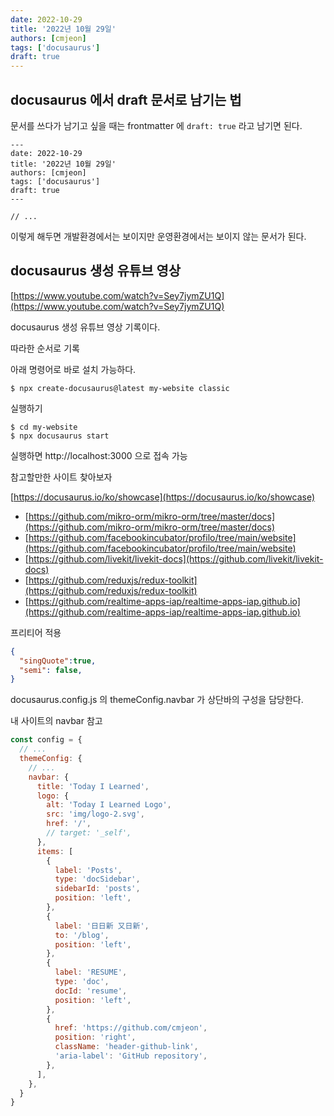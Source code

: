 ```yaml
---
date: 2022-10-29
title: '2022년 10월 29일'
authors: [cmjeon]
tags: ['docusaurus']
draft: true
---
```


## docusaurus 에서 draft 문서로 남기는 법

문서를 쓰다가 남기고 싶을 때는 frontmatter 에 `draft: true` 라고 남기면 된다.

```mdxjs {5} title="/blog/2022-10-29.mdx"
---
date: 2022-10-29
title: '2022년 10월 29일'
authors: [cmjeon]
tags: ['docusaurus']
draft: true
---

// ...
```

이렇게 해두면 개발환경에서는 보이지만 운영환경에서는 보이지 않는 문서가 된다.

## docusaurus 생성 유튜브 영상

[https://www.youtube.com/watch?v=Sey7jymZU1Q](https://www.youtube.com/watch?v=Sey7jymZU1Q)

docusaurus 생성 유튜브 영상 기록이다.

따라한 순서로 기록

아래 명령어로 바로 설치 가능하다.

```shell
$ npx create-docusaurus@latest my-website classic
```

실행하기

```
$ cd my-website
$ npx docusaurus start
```

실행하면 http://localhost:3000 으로 접속 가능

참고할만한 사이트 찾아보자

[https://docusaurus.io/ko/showcase](https://docusaurus.io/ko/showcase)

- [https://github.com/mikro-orm/mikro-orm/tree/master/docs](https://github.com/mikro-orm/mikro-orm/tree/master/docs)
- [https://github.com/facebookincubator/profilo/tree/main/website](https://github.com/facebookincubator/profilo/tree/main/website)
- [https://github.com/livekit/livekit-docs](https://github.com/livekit/livekit-docs)
- [https://github.com/reduxjs/redux-toolkit](https://github.com/reduxjs/redux-toolkit)
- [https://github.com/realtime-apps-iap/realtime-apps-iap.github.io](https://github.com/realtime-apps-iap/realtime-apps-iap.github.io)

프리티어 적용

```json title="/.prettierrc"
{
  "singQuote":true,
  "semi": false,
}
```

docusaurus.config.js 의 themeConfig.navbar 가 상단바의 구성을 담당한다.

내 사이트의 navbar 참고

```js {5-38} showLineNumbers
const config = {
  // ...
  themeConfig: {
    // ...
    navbar: {
      title: 'Today I Learned',
      logo: {
        alt: 'Today I Learned Logo',
        src: 'img/logo-2.svg',
        href: '/',
        // target: '_self',
      },
      items: [
        {
          label: 'Posts',
          type: 'docSidebar',
          sidebarId: 'posts',
          position: 'left',
        },
        {
          label: '日日新 又日新',
          to: '/blog',
          position: 'left',
        },
        {
          label: 'RESUME',
          type: 'doc',
          docId: 'resume',
          position: 'left',
        },
        {
          href: 'https://github.com/cmjeon',
          position: 'right',
          className: 'header-github-link',
          'aria-label': 'GitHub repository',
        },
      ],
    },
  }
}
```



